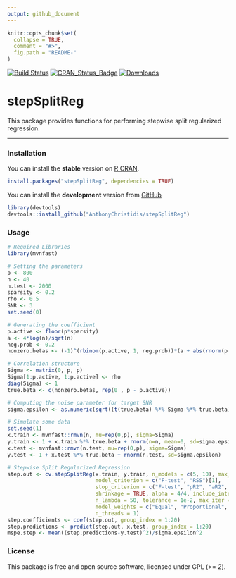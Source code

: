 ```yaml
---
output: github_document
---
```


```r
knitr::opts_chunk$set(
  collapse = TRUE,
  comment = "#>",
  fig.path = "README-"
)
```

[![Build Status](https://travis-ci.com/AnthonyChristidis/stepSplitReg.svg?branch=master)](https://travis-ci.com/AnthonyChristidis/stepSplitReg) [![CRAN\_Status\_Badge](http://www.r-pkg.org/badges/version/stepSplitReg)](https://cran.r-project.org/package=stepSplitReg) [![Downloads](http://cranlogs.r-pkg.org/badges/stepSplitReg)](https://cran.r-project.org/package=stepSplitReg)

stepSplitReg
==========

This package provides functions for performing stepwise split regularized regression.

------------------------------------------------------------------------

### Installation

You can install the **stable** version on [R CRAN](https://cran.r-project.org/package=stepSplitReg).

```r
install.packages("stepSplitReg", dependencies = TRUE)
```

You can install the **development** version from [GitHub](https://github.com/AnthonyChristidis/stepSplitReg)

``` r
library(devtools)
devtools::install_github("AnthonyChristidis/stepSplitReg")
```

### Usage

``` r
# Required Libraries
library(mvnfast)

# Setting the parameters
p <- 800
n <- 40
n.test <- 2000
sparsity <- 0.2
rho <- 0.5
SNR <- 3
set.seed(0)

# Generating the coefficient
p.active <- floor(p*sparsity)
a <- 4*log(n)/sqrt(n)
neg.prob <- 0.2
nonzero.betas <- (-1)^(rbinom(p.active, 1, neg.prob))*(a + abs(rnorm(p.active)))

# Correlation structure
Sigma <- matrix(0, p, p)
Sigma[1:p.active, 1:p.active] <- rho
diag(Sigma) <- 1
true.beta <- c(nonzero.betas, rep(0 , p - p.active))

# Computing the noise parameter for target SNR
sigma.epsilon <- as.numeric(sqrt((t(true.beta) %*% Sigma %*% true.beta)/SNR))

# Simulate some data
set.seed(1)
x.train <- mvnfast::rmvn(n, mu=rep(0,p), sigma=Sigma)
y.train <- 1 + x.train %*% true.beta + rnorm(n=n, mean=0, sd=sigma.epsilon)
x.test <- mvnfast::rmvn(n.test, mu=rep(0,p), sigma=Sigma)
y.test <- 1 + x.test %*% true.beta + rnorm(n.test, sd=sigma.epsilon)

# Stepwise Split Regularized Regression
step.out <- cv.stepSplitReg(x.train, y.train, n_models = c(5, 10), max_variables = NULL, keep = 4/4,
                            model_criterion = c("F-test", "RSS")[1],
                            stop_criterion = c("F-test", "pR2", "aR2", "R2", "Fixed")[1], stop_parameter = 0.05, 
                            shrinkage = TRUE, alpha = 4/4, include_intercept = TRUE, 
                            n_lambda = 50, tolerance = 1e-2, max_iter = 1e5, n_folds = 5, 
                            model_weights = c("Equal", "Proportional", "Stacking", "EN")[1], ensemble_alpha = 3/4,
                            n_threads = 1)
step.coefficients <- coef(step.out, group_index = 1:20)
step.predictions <- predict(step.out, x.test, group_index = 1:20)
mspe.step <- mean((step.predictions-y.test)^2)/sigma.epsilon^2
```

### License

This package is free and open source software, licensed under GPL (&gt;= 2).
